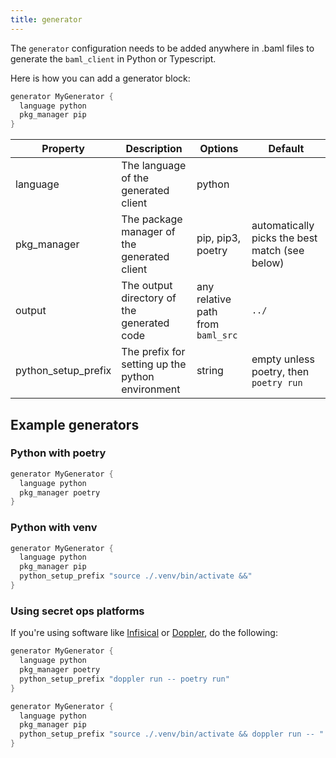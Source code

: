 ```yaml
---
title: generator
---
```


The `generator` configuration needs to be added anywhere in .baml files to generate the `baml_client` in Python or Typescript.

Here is how you can add a generator block:

```rust
generator MyGenerator {
  language python
  pkg_manager pip
}
```

| Property            | Description                                      | Options                           | Default                                        |
| ------------------- | ------------------------------------------------ | --------------------------------- | ---------------------------------------------- |
| language            | The language of the generated client             | python                            |                                                |
| pkg_manager         | The package manager of the generated client      | pip, pip3, poetry                 | automatically picks the best match (see below) |
| output              | The output directory of the generated code       | any relative path from `baml_src` | `../`                                          |
| python_setup_prefix | The prefix for setting up the python environment | string                            | empty unless poetry, then `poetry run`         |

## Example generators

### Python with poetry

```rust
generator MyGenerator {
  language python
  pkg_manager poetry
}
```

### Python with venv

```rust
generator MyGenerator {
  language python
  pkg_manager pip
  python_setup_prefix "source ./.venv/bin/activate &&"
}
```

### Using secret ops platforms

If you're using software like [Infisical](https://infisical.com/) or [Doppler](https://www.doppler.com/), do the following:

```rust
generator MyGenerator {
  language python
  pkg_manager poetry
  python_setup_prefix "doppler run -- poetry run"
}
```

```rust
generator MyGenerator {
  language python
  pkg_manager pip
  python_setup_prefix "source ./.venv/bin/activate && doppler run -- "
}
```
